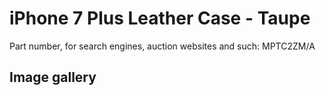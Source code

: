 
# iPhone 7 Plus Leather Case - Taupe

Part number, for search engines, auction websites and such: MPTC2ZM/A

## Image gallery

<div style={{ width: "768px" }}>
  <GalleryComponent
    images={[
      {
        original: "/everysource/MPTC2.webp",
        thumbnail: "/everypreview/MPTC2.webp",
      },
      {
        original: "/everysource/MPTC2_AV1_GOLD.webp",
        thumbnail: "/everypreview/MPTC2_AV1_GOLD.webp",
      },
      {
        original: "/everysource/MPTC2_AV1_JET_BLACK.webp",
        thumbnail: "/everypreview/MPTC2_AV1_JET_BLACK.webp",
      },
      {
        original: "/everysource/MPTC2_AV1_RED.webp",
        thumbnail: "/everypreview/MPTC2_AV1_RED.webp",
      },
      {
        original: "/everysource/MPTC2_AV1_SILVER.webp",
        thumbnail: "/everypreview/MPTC2_AV1_SILVER.webp",
      },
      {
        original: "/everysource/MPTC2_AV2.webp",
        thumbnail: "/everypreview/MPTC2_AV2.webp",
      }
    ]}
  />
</div>